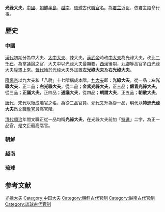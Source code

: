 {{unreferenced|time=2020-04-10T04:53:17+00:00}}
'''光祿大夫'''，[[中國|中國]]、[[朝鮮半島|朝鮮半島]]、[[越南|越南]]、[[琉球|琉球]]古代[[職官|職官]]名。為[[君主|君主]]近臣，依君主詔命行事。

==歷史==
===中國===
[[漢代|漢代]]初期分為中大夫、[[太中大夫|太中大夫]]、諫大夫。[[漢武帝|漢武帝]]時改[[中大夫|中大夫]]為光祿大夫，秩比[[二千石|二千石]]，為掌議論之官，大夫中以光祿大夫最顯要，[[西漢|西漢]]後期，[[九卿|九卿]]等高官多由光祿大夫陞遷上來。[[晉代|晉代]]始於光祿大夫外加置'''左光祿大夫'''及'''右光祿大夫'''。

[[隋煬帝|隋煬帝]]以九大夫和「八尉」十七階構成本階，[[九大夫|九大夫]]即：'''光祿大夫'''，從一品；'''左光祿大夫'''，正二品；'''右光祿大夫'''，從二品；'''金紫光祿大夫'''，正三品；'''銀青光祿大夫'''，從三品；'''正議大夫'''，正四品；'''通議大夫'''，從四品；'''朝請大夫'''，正五品；'''朝散大夫'''。

[[唐代|唐代]]、[[宋代|宋代]]以後成階官之名，為從二品官員。[[元代|元代]]又升為從一品，[[明代|明代]]以'''特進光祿大夫'''爲文職[[散官|散官]]最高官階。

[[清代|清代]][[順治|順治]]年間文職正從一品均稱'''光祿大夫'''，在光祿大夫前加「[[特進|特進]]」二字，為正一品官，是文臣最高階官。

===朝鮮===
===越南===
===琉球===

== 参考文献 ==
{{Reflist}}

[[Category:光禄大夫|]]
[[Category:中国大夫|Category:中国大夫]]
[[Category:朝鮮古代官制|Category:朝鮮古代官制]]
[[Category:越南古代官制|Category:越南古代官制]]
[[Category:琉球古代官制|Category:琉球古代官制]]